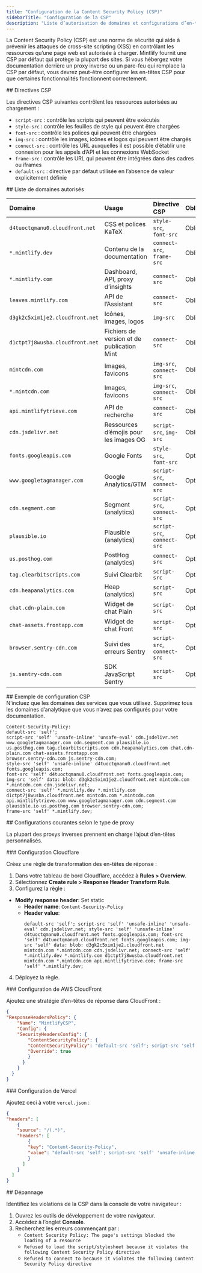 ```yaml
---
title: "Configuration de la Content Security Policy (CSP)"
sidebarTitle: "Configuration de la CSP"
description: "Liste d’autorisation de domaines et configurations d’en-têtes pour les proxys inverses, pare-feu et réseaux appliquant des politiques de sécurité strictes"
---
```


La Content Security Policy (CSP) est une norme de sécurité qui aide à prévenir les attaques de cross-site scripting (XSS) en contrôlant les ressources qu’une page web est autorisée à charger. Mintlify fournit une CSP par défaut qui protège la plupart des sites. Si vous hébergez votre documentation derrière un proxy inverse ou un pare-feu qui remplace la CSP par défaut, vous devrez peut-être configurer les en-têtes CSP pour que certaines fonctionnalités fonctionnent correctement.

<div id="csp-directives">
  ## Directives CSP
</div>

Les directives CSP suivantes contrôlent les ressources autorisées au chargement :

- `script-src` : contrôle les scripts qui peuvent être exécutés
- `style-src` : contrôle les feuilles de style qui peuvent être chargées
- `font-src` : contrôle les polices qui peuvent être chargées
- `img-src` : contrôle les images, icônes et logos qui peuvent être chargés
- `connect-src` : contrôle les URL auxquelles il est possible d’établir une connexion pour les appels d’API et les connexions WebSocket
- `frame-src` : contrôle les URL qui peuvent être intégrées dans des cadres ou iframes
- `default-src` : directive par défaut utilisée en l’absence de valeur explicitement définie

<div id="domain-whitelist">
  ## Liste de domaines autorisés
</div>

| Domaine | Usage | Directive CSP | Obligatoire |
|:-------|:--------|:--------------|:-------|
| `d4tuoctqmanu0.cloudfront.net` | CSS et polices KaTeX | `style-src`, `font-src` | Obligatoire |
| `*.mintlify.dev` | Contenu de la documentation | `connect-src`, `frame-src` | Obligatoire |
| `*.mintlify.com` | Dashboard, API, proxy d’insights | `connect-src` | Obligatoire |
| `leaves.mintlify.com` | API de l’Assistant | `connect-src` | Obligatoire |
| `d3gk2c5xim1je2.cloudfront.net` | Icônes, images, logos | `img-src` | Obligatoire |
| `d1ctpt7j8wusba.cloudfront.net` | Fichiers de version et de publication Mint | `connect-src` | Obligatoire |
| `mintcdn.com` | Images, favicons | `img-src`, `connect-src` | Obligatoire |
| `*.mintcdn.com` | Images, favicons | `img-src`, `connect-src` | Obligatoire |
| `api.mintlifytrieve.com` | API de recherche | `connect-src` | Obligatoire |
| `cdn.jsdelivr.net` | Ressources d’émojis pour les images OG | `script-src`, `img-src` | Obligatoire |
| `fonts.googleapis.com` | Google Fonts | `style-src`, `font-src` | Optionnel |
| `www.googletagmanager.com` | Google Analytics/GTM | `script-src`, `connect-src` | Optionnel |
| `cdn.segment.com` | Segment (analytics) | `script-src`, `connect-src` | Optionnel |
| `plausible.io` | Plausible (analytics) | `script-src`, `connect-src` | Optionnel |
| `us.posthog.com` | PostHog (analytics) | `connect-src` | Optionnel |
| `tag.clearbitscripts.com` | Suivi Clearbit | `script-src` | Optionnel |
| `cdn.heapanalytics.com` | Heap (analytics) | `script-src` | Optionnel |
| `chat.cdn-plain.com` | Widget de chat Plain | `script-src` | Optionnel |
| `chat-assets.frontapp.com` | Widget de chat Front | `script-src` | Optionnel |
| `browser.sentry-cdn.com` | Suivi des erreurs Sentry | `script-src`, `connect-src` | Optionnel |
| `js.sentry-cdn.com` | SDK JavaScript Sentry | `script-src` | Optionnel |

<div id="example-csp-configuration">
  ## Exemple de configuration CSP
</div>

<Note>
  N’incluez que les domaines des services que vous utilisez. Supprimez tous les domaines d’analytique que vous n’avez pas configurés pour votre documentation.
</Note>

```text wrap
Content-Security-Policy:
default-src 'self';
script-src 'self' 'unsafe-inline' 'unsafe-eval' cdn.jsdelivr.net www.googletagmanager.com cdn.segment.com plausible.io
us.posthog.com tag.clearbitscripts.com cdn.heapanalytics.com chat.cdn-plain.com chat-assets.frontapp.com
browser.sentry-cdn.com js.sentry-cdn.com;
style-src 'self' 'unsafe-inline' d4tuoctqmanu0.cloudfront.net fonts.googleapis.com;
font-src 'self' d4tuoctqmanu0.cloudfront.net fonts.googleapis.com;
img-src 'self' data: blob: d3gk2c5xim1je2.cloudfront.net mintcdn.com *.mintcdn.com cdn.jsdelivr.net;
connect-src 'self' *.mintlify.dev *.mintlify.com d1ctpt7j8wusba.cloudfront.net mintcdn.com *.mintcdn.com
api.mintlifytrieve.com www.googletagmanager.com cdn.segment.com plausible.io us.posthog.com browser.sentry-cdn.com;
frame-src 'self' *.mintlify.dev;
```


<div id="common-configurations-by-proxy-type">
  ## Configurations courantes selon le type de proxy
</div>

La plupart des proxys inverses prennent en charge l’ajout d’en-têtes personnalisés.

<div id="cloudflare-configuration">
  ### Configuration Cloudflare
</div>

Créez une règle de transformation des en-têtes de réponse :

1. Dans votre tableau de bord Cloudflare, accédez à **Rules > Overview**.
2. Sélectionnez **Create rule > Response Header Transform Rule**. 
3. Configurez la règle :

- **Modify response header**: Set static
  - **Header name**: `Content-Security-Policy`
  - **Header value**:
    ```text wrap
    default-src 'self'; script-src 'self' 'unsafe-inline' 'unsafe-eval' cdn.jsdelivr.net; style-src 'self' 'unsafe-inline' d4tuoctqmanu0.cloudfront.net fonts.googleapis.com; font-src 'self' d4tuoctqmanu0.cloudfront.net fonts.googleapis.com; img-src 'self' data: blob: d3gk2c5xim1je2.cloudfront.net mintcdn.com *.mintcdn.com cdn.jsdelivr.net; connect-src 'self' *.mintlify.dev *.mintlify.com d1ctpt7j8wusba.cloudfront.net mintcdn.com *.mintcdn.com api.mintlifytrieve.com; frame-src 'self' *.mintlify.dev;
    ```

4. Déployez la règle.

<div id="aws-cloudfront-configuration">
  ### Configuration de AWS CloudFront
</div>

Ajoutez une stratégie d’en-têtes de réponse dans CloudFront :

```json
{
"ResponseHeadersPolicy": {
    "Name": "MintlifyCSP",
    "Config": {
    "SecurityHeadersConfig": {
        "ContentSecurityPolicy": {
        "ContentSecurityPolicy": "default-src 'self'; script-src 'self' 'unsafe-inline' 'unsafe-eval' cdn.jsdelivr.net; style-src 'self' 'unsafe-inline' d4tuoctqmanu0.cloudfront.net fonts.googleapis.com; font-src 'self' d4tuoctqmanu0.cloudfront.net fonts.googleapis.com; img-src 'self' data: blob: d3gk2c5xim1je2.cloudfront.net mintcdn.com *.mintcdn.com cdn.jsdelivr.net; connect-src 'self' *.mintlify.dev *.mintlify.com d1ctpt7j8wusba.cloudfront.net mintcdn.com *.mintcdn.com api.mintlifytrieve.com; frame-src 'self' *.mintlify.dev;",
        "Override": true
        }
      }
    }
  }
}
```


<div id="vercel-configuration">
  ### Configuration de Vercel
</div>

Ajoutez ceci à votre `vercel.json` :

```json
{
"headers": [
    {
    "source": "/(.*)",
    "headers": [
        {
        "key": "Content-Security-Policy",
        "value": "default-src 'self'; script-src 'self' 'unsafe-inline' 'unsafe-eval' cdn.jsdelivr.net; style-src 'self' 'unsafe-inline' d4tuoctqmanu0.cloudfront.net fonts.googleapis.com; font-src 'self' d4tuoctqmanu0.cloudfront.net fonts.googleapis.com; img-src 'self' data: blob: d3gk2c5xim1je2.cloudfront.net mintcdn.com *.mintcdn.com cdn.jsdelivr.net; connect-src 'self' *.mintlify.dev *.mintlify.com d1ctpt7j8wusba.cloudfront.net mintcdn.com *.mintcdn.com api.mintlifytrieve.com; frame-src 'self' *.mintlify.dev;"
        }
      ]
    }
  ]
}
```


<div id="troubleshooting">
  ## Dépannage
</div>

Identifiez les violations de la CSP dans la console de votre navigateur :

1. Ouvrez les outils de développement de votre navigateur.
2. Accédez à l’onglet **Console**.
3. Recherchez les erreurs commençant par :
    - `Content Security Policy: The page's settings blocked the loading of a resource`
    - `Refused to load the script/stylesheet because it violates the following Content Security Policy directive`
    - `Refused to connect to because it violates the following Content Security Policy directive`